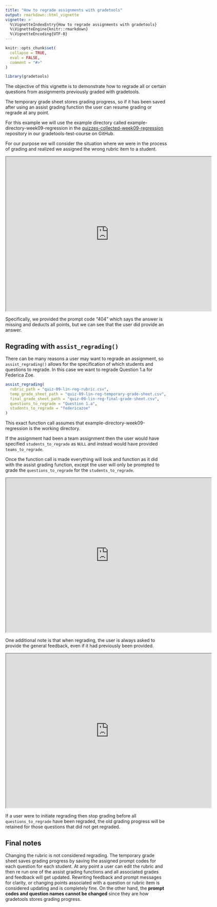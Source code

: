 ```yaml
---
title: "How to regrade assignments with gradetools"
output: rmarkdown::html_vignette
vignette: >
  %\VignetteIndexEntry{How to regrade assignments with gradetools}
  %\VignetteEngine{knitr::rmarkdown}
  %\VignetteEncoding{UTF-8}
---
```


```r
knitr::opts_chunk$set(
  collapse = TRUE,
  eval = FALSE,
  comment = "#>"
)
```

```r
library(gradetools)
```

The objective of this vignette is to demonstrate how to regrade all or certain questions from assignments previously graded with gradetools. 

The temporary grade sheet stores grading progress, so if it has been saved after using an assist grading function the user can resume grading or regrade at any point.

For this example we will use the example directory called example-directory-week09-regression in the [quizzes-collected-week09-regression](https://github.com/gradetools-test-course/quizzes-collected-week09-regression) repository in our gradetools-test-course on GitHub.

For our purpose we will consider the situation where we were in the process of grading and realized we assigned the wrong rubric item to a student.

<!-- v2-grading-error.png -->
<iframe src="https://drive.google.com/file/d/1To4vEyeiujf7ZoJsaDzeWxcZkt79VcqE/preview" width="640" height="480" allow="autoplay"></iframe>

Specifically, we provided the prompt code "404" which says the answer is missing and deducts all points, but we can see that the user did provide an answer. 

## Regrading with `assist_regrading()`  
There can be many reasons a user may want to regrade an assignment, so `assist_regrading()` allows for the specification of which students and questions to regrade. In this case we want to regrade Question 1.a for Federica Zoe. 

```r
assist_regrading(
  rubric_path = "quiz-09-lin-reg-rubric.csv", 
  temp_grade_sheet_path = "quiz-09-lin-reg-temporary-grade-sheet.csv", 
  final_grade_sheet_path = "quiz-09-lin-reg-final-grade-sheet.csv", 
  questions_to_regrade = "Question 1.a",
  students_to_regrade = "federicazoe"
)
```

This exact function call assumes that example-directory-week09-regression is the working directory.

If the assignment had been a team assignment then the user would have specified `students_to_regrade` as `NULL` and instead would have provided `teams_to_regrade`.  

Once the function call is made everything will look and function as it did with the assist grading function, except the user will only be prompted to grade the `questions_to_regrade` for the `students_to_regrade`. 

<!-- v2-regrade-q1.png -->
<iframe src="https://drive.google.com/file/d/1qYJVcGAsTa68rtUW5K3dsB1eCSvP0f9q/preview" width="640" height="480" allow="autoplay"></iframe>

One additional note is that when regrading, the user is always asked to provide the general feedback, even if it had previously been provided.

<!-- v2-regraded-q1.png -->
<iframe src="https://drive.google.com/file/d/1fcs5MeSjYEW_npcpNq8raDoDYlrnpAE0/preview" width="640" height="480" allow="autoplay"></iframe>


If a user were to initiate regrading then stop grading before all `questions_to_regrade` have been regraded, the old grading progress will be retained for those questions that did not get regraded.

## Final notes  
Changing the rubric is not considered regrading. The temporary grade sheet saves grading progress by saving the assigned prompt codes for each question for each student. At any point a user can edit the rubric and then re run one of the assist grading functions and all associated grades and feedback will get updated. Rewriting feedback and prompt messages for clarity, or changing points associated with a question or rubric item is considered updating and is completely fine. On the other hand, the **prompt codes and question names cannot be changed** since they are how gradetools stores grading progress.

